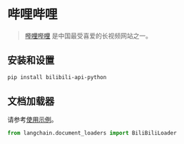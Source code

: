 # 哔哩哔哩

>[哔哩哔哩](https://www.bilibili.tv/) 是中国最受喜爱的长视频网站之一。

## 安装和设置

```bash
pip install bilibili-api-python
```

## 文档加载器

请参考[使用示例](/docs/modules/data_connection/document_loaders/integrations/bilibili.html)。

```python
from langchain.document_loaders import BiliBiliLoader
```
